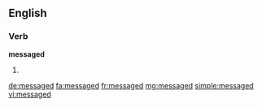 ==English==

===Verb===
'''messaged'''

# {{past of|message}}

[[de:messaged]]
[[fa:messaged]]
[[fr:messaged]]
[[mg:messaged]]
[[simple:messaged]]
[[vi:messaged]]